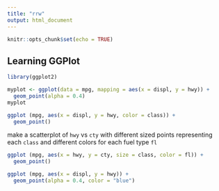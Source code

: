 ```yaml
---
title: "rrw"
output: html_document
---
```


```r
knitr::opts_chunk$set(echo = TRUE)
```

## Learning GGPlot

```r
library(ggplot2)
```

```r
myplot <- ggplot(data = mpg, mapping = aes(x = displ, y = hwy)) + 
  geom_point(alpha = 0.4)
myplot
```



```r
ggplot (mpg, aes(x = displ, y = hwy, color = class)) + 
  geom_point()
```

make a scatterplot of `hwy` vs `cty` with different sized points representing each `class` and different colors for each fuel type `fl`

```r
ggplot (mpg, aes(x = hwy, y = cty, size = class, color = fl)) + 
  geom_point()
```

```r
ggplot (mpg, aes(x = displ, y = hwy)) + 
  geom_point(alpha = 0.4, color = "blue")
```